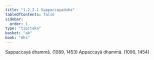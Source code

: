 ```yaml
---
title: "1.2.2.1 Sappaccayaduka"
tableOfContents: false
sidebar:
  order: 1
type: "tipitaka"
basket: "ab"
book: "dhs"
---
```



<DynamicBreadcrumb />

<Division number="29" book="dhs" bookNo="29" page="6">

<Paragraph number="82" book="dhs">
Sappaccayā dhammā. (<Emphasis>1089, 1453</Emphasis>)
</Paragraph>

<Paragraph number="83" book="dhs">
Appaccayā dhammā. (<Emphasis>1090, 1454</Emphasis>)
</Paragraph>
</Division>